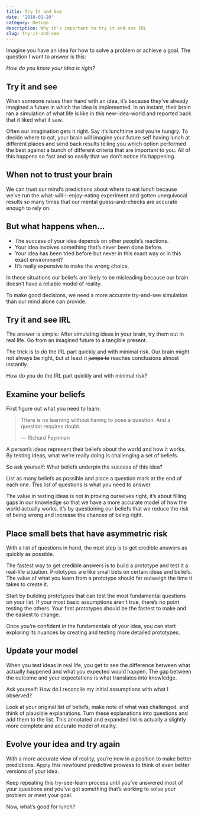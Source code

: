 ```yaml
---
title: Try It and See
date: '2018-01-20'
category: Design
description: Why it's important to try it and see IRL
slug: try-it-and-see
---
```


Imagine you have an idea for how to solve a problem or achieve a goal. The question I want to answer is this:

*How do you know your idea is right?*

## Try it and see
When someone raises their hand with an idea, it’s because they’ve already imagined a future in which the idea is implemented. In an instant, their brain ran a simulation of what life is like in this new-idea-world and reported back that it liked what it saw.  

Often our imagination gets it right. Say it’s lunchtime and you’re hungry. To decide where to eat, your brain will imagine your future self having lunch at different places and send back results telling you which option performed the best against a bunch of different criteria that are important to you. All of this happens so fast and so easily that we don’t notice it’s happening.  

## When not to trust your brain  
We can trust our mind’s predictions about where to eat lunch because we’ve run the what-will-I-enjoy-eating experiment and gotten unequivocal results so many times that our mental guess-and-checks are accurate enough to rely on.

## But what happens when...

- The success of your idea depends on other people’s reactions.
- Your idea involves something that’s never been done before.
- Your idea has been tried before but never in this exact way or in this exact environment?
- It’s really expensive to make the wrong choice.

In these situations our beliefs are likely to be misleading because our brain doesn’t have a reliable model of reality.

To make good decisions, we need a more accurate try-and-see simulation than our mind alone can provide.

## Try it and see IRL
The answer is simple: After simulating ideas in your brain, try them out in real life. Go from an imagined future to a tangible present.

The trick is to do the IRL part quickly and with minimal risk. Our brain might not always be right, but at least it ~~jumps to~~ reaches conclusions almost instantly.

How do you do the IRL part quickly and with minimal risk?

## Examine your beliefs
First figure out what you need to learn.

>There is no learning without having to pose a question. And a question requires doubt. <figcaption> — Richard Feynman</figcaption>

A person’s ideas represent their beliefs about the world and how it works. By testing ideas, what we’re really doing is challenging a set of beliefs.

So ask yourself: What beliefs underpin the success of this idea?

List as many beliefs as possible and place a question mark at the end of each one. This list of questions is what you need to answer.

The value in testing ideas is not in proving ourselves right, it’s about filling gaps in our knowledge so that we have a more accurate model of how the world actually works. It’s by questioning our beliefs that we reduce the risk of being wrong and increase the chances of being right.  

## Place small bets that have asymmetric risk
With a list of questions in hand, the next step is to get credible answers as quickly as possible.

The fastest way to get credible answers is to build a prototype and test it a real-life situation. Prototypes are like small bets on certain ideas and beliefs. The value of what you learn from a prototype should far outweigh the time it takes to create it.

Start by building prototypes that can test the most fundamental questions on your list. If your most basic assumptions aren’t true, there’s no point testing the others. Your first prototypes should be the fastest to make and the easiest to change.

Once you’re confident in the fundamentals of your idea, you can start exploring its nuances by creating and testing more detailed prototypes.

## Update your model
When you test ideas in real life, you get to see the difference between what actually happened and what you expected would happen. The gap between the outcome and your expectations is what translates into knowledge.

Ask yourself: How do I reconcile my initial assumptions with what I observed?

Look at your original list of beliefs, make note of what was challenged, and think of plausible explanations. Turn these explanations into questions and add them to the list. This annotated and expanded list is actually a slightly more complete and accurate model of reality.  

## Evolve your idea and try again
With a more accurate view of reality, you’re now in a position to make better predictions. Apply this newfound predictive prowess to think of even better versions of your idea.  

Keep repeating this try-see-learn process until you’ve answered most of your questions and you’ve got something that’s working to solve your problem or meet your goal.

Now, what’s good for lunch?